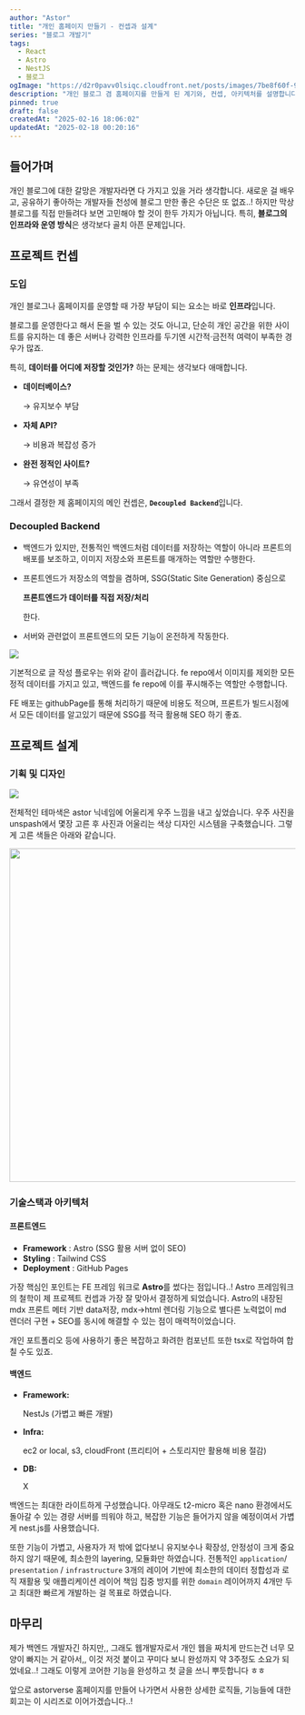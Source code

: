 ```yaml
---
author: "Astor"
title: "개인 홈페이지 만들기 - 컨셉과 설계"
series: "블로그 개발기"
tags:
  - React
  - Astro
  - NestJS
  - 블로그
ogImage: "https://d2r0pavv0lsiqc.cloudfront.net/posts/images/7be8f60f-9fb3-456d-ad56-20fc380511c0.jpeg"
description: "개인 블로그 겸 홈페이지를 만들게 된 계기와, 컨셉, 아키텍처를 설명합니다."
pinned: true
draft: false
createdAt: "2025-02-16 18:06:02"
updatedAt: "2025-02-18 00:20:16"
---
```


## 들어가며

개인 블로그에 대한 갈망은 개발자라면 다 가지고 있을 거라 생각합니다. 새로운 걸 배우고, 공유하기 좋아하는 개발자들 천성에 블로그 만한 좋은 수단은 또 없죠..! 하지만 막상 블로그를 직접 만들려다 보면 고민해야 할 것이 한두 가지가 아닙니다. 특히, **블로그의 인프라와 운영 방식**은 생각보다 골치 아픈 문제입니다.

## 프로젝트 컨셉

### 도입

개인 블로그나 홈페이지를 운영할 때 가장 부담이 되는 요소는 바로 **인프라**입니다.&#x20;

블로그를 운영한다고 해서 돈을 벌 수 있는 것도 아니고, 단순히 개인 공간을 위한 사이트를 유지하는 데 좋은 서버나 강력한 인프라를 두기엔 시간적·금전적 여력이 부족한 경우가 많죠.

특히, **데이터를 어디에 저장할 것인가?** 하는 문제는 생각보다 애매합니다.

* **데이터베이스?**

  → 유지보수 부담
* **자체 API?**

  → 비용과 복잡성 증가
* **완전 정적인 사이트?**

  → 유연성이 부족

그래서 결정한 제 홈페이지의 메인 컨셉은, **`Decoupled Backend`**&#xC785;니다.

### **Decoupled Backend**

* 백엔드가 있지만, 전통적인 백엔드처럼 데이터를 저장하는 역할이 아니라 프론트의 배포를 보조하고, 이미지 저장소와 프론트를 매개하는 역할만 수행한다.
* 프론트엔드가 저장소의 역할을 겸하며, SSG(Static Site Generation) 중심으로

  **프론트엔드가 데이터를 직접 저장/처리**

  한다.
* 서버와 관련없이 프론트엔드의 모든 기능이 온전하게 작동한다.

![](https://d2r0pavv0lsiqc.cloudfront.net/projects/images/0991237a-000f-46d6-9050-732cdfbce36f.png)

기본적으로 글 작성 플로우는 위와 같이 흘러갑니다. fe repo에서 이미지를 제외한 모든 정적 데이터를 가지고 있고, 백엔드를 fe repo에 이를 푸시해주는 역할만 수행합니다.

FE 배포는 githubPage를 통해 처리하기 때문에 비용도 적으며, 프론트가 빌드시점에서 모든 데이터를 알고있기 때문에 SSG를 적극 활용해 SEO 하기 좋죠.

## 프로젝트 설계

### 기획 및 디자인

![](https://d2r0pavv0lsiqc.cloudfront.net/projects/images/d423632f-61ac-484a-8db5-fa10f0cbdbef.png)

전체적인 테마색은 astor 닉네임에 어울리게 우주 느낌을 내고 싶었습니다. 우주 사진을 unspash에서 몇장 고른 후 사진과 어울리는 색상 디자인 시스템을 구축했습니다. 그렇게 고른 색들은 아래와 같습니다.

<img height="587" width="711" src="https://d2r0pavv0lsiqc.cloudfront.net/projects/images/48bb3d43-89f9-4e72-9d90-0abbcb408e21.png" />

### 기술스택과 아키텍처

#### **프론트엔드**

* **Framework**
  : Astro (SSG 활용 서버 없이 SEO)
* **Styling**
  : Tailwind CSS
* **Deployment**
  : GitHub Pages

가장 핵심인 포인트는 FE 프레임 워크로 **Astro**를 썼다는 점입니다..! Astro 프레임워크의 철학이 제 프로젝트 컨셉과 가장 잘 맞아서 결정하게 되었습니다.
Astro의 내장된 mdx 프론트 메터 기반 data저장, mdx->html 렌더링 기능으로 별다른 노력없이 md 렌더러 구현 + SEO를 동시에 해결할 수 있는 점이 매력적이었습니다.

개인 포트폴리오 등에 사용하기 좋은 복잡하고 화려한 컴포넌트 또한 tsx로 작업하여 합칠 수도 있죠.&#x20;

#### 백엔드

* **Framework:**
   
  NestJs (가볍고 빠른 개발)
* **Infra:**
   
  ec2 or local, s3, cloudFront (프리티어 + 스토리지만 활용해 비용 절감)
* **DB:**
   
  X

백엔드는 최대한 라이트하게 구성했습니다. 아무래도 t2-micro 혹은 nano 환경에서도 돌아갈 수 있는 경량 서버를 띄워야 하고, 복잡한 기능은 들어가지 않을 예정이여서 가볍게 nest.js를 사용했습니다.&#x20;

또한 기능이 가볍고, 사용자가 저 밖에 없다보니 유지보수나 확장성, 안정성이 크게 중요하지 않기 때문에, 최소한의 layering, 모듈화만 하였습니다. 전통적인 `application`/ `presentation` / `infrastructure` 3개의 레이어 기반에 최소한의 데이터 정합성과 로직 재활용 및 애플리케이션 레이어 책임 집중 방지를 위한  `domain` 레이어까지 4개만 두고 최대한 빠르게 개발하는 걸 목표로 하였습니다.

## 마무리

제가 백엔드 개발자긴 하지만,, 그래도 웹개발자로서 개인 웹을 짜치게 만드는건 너무 모양이 빠지는 거 같아서,, 이것 저것 붙이고 꾸미다 보니 완성까지 약 3주정도 소요가 되었네요..! 그래도 이렇게 코어한 기능을 완성하고 첫 글을 쓰니 뿌듯합니다 ㅎㅎ

앞으로 astorverse 홈페이지를 만들어 나가면서 사용한 상세한 로직들, 기능들에 대한 회고는 이 시리즈로 이어가겠습니다..!
